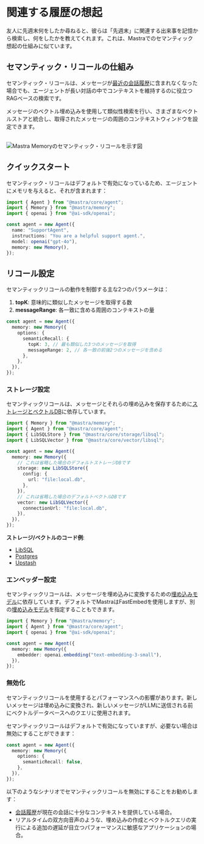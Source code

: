 # 関連する履歴の想起

友人に先週末何をしたか尋ねると、彼らは「先週末」に関連する出来事を記憶から検索し、何をしたかを教えてくれます。これは、Mastraでのセマンティック想起の仕組みに似ています。

## セマンティック・リコールの仕組み

セマンティック・リコールは、メッセージが[最近の会話履歴](./overview.mdx#conversation-history)に含まれなくなった場合でも、エージェントが長い対話の中でコンテキストを維持するのに役立つRAGベースの検索です。

メッセージのベクトル埋め込みを使用して類似性検索を行い、さまざまなベクトルストアと統合し、取得されたメッセージの周囲のコンテキストウィンドウを設定できます。

<br />
<img
  src="/docs/semantic-recall.png"
  alt="Mastra Memoryのセマンティック・リコールを示す図"
  width={800}
/>

## クイックスタート

セマンティック・リコールはデフォルトで有効になっているため、エージェントにメモリを与えると、それが含まれます：

```typescript {9}
import { Agent } from "@mastra/core/agent";
import { Memory } from "@mastra/memory";
import { openai } from "@ai-sdk/openai";

const agent = new Agent({
  name: "SupportAgent",
  instructions: "You are a helpful support agent.",
  model: openai("gpt-4o"),
  memory: new Memory(),
});
```

## リコール設定

セマンティックリコールの動作を制御する主な2つのパラメータは：

1. **topK**: 意味的に類似したメッセージを取得する数
2. **messageRange**: 各一致に含める周囲のコンテキストの量

```typescript {5-6}
const agent = new Agent({
  memory: new Memory({
    options: {
      semanticRecall: {
        topK: 3, // 最も類似した3つのメッセージを取得
        messageRange: 2, // 各一致の前後2つのメッセージを含める
      },
    },
  }),
});
```

### ストレージ設定

セマンティックリコールは、メッセージとそれらの埋め込みを保存するために[ストレージとベクトルDB](/reference/memory/Memory#parameters)に依存しています。

```ts {8-17}
import { Memory } from "@mastra/memory";
import { Agent } from "@mastra/core/agent";
import { LibSQLStore } from "@mastra/core/storage/libsql";
import { LibSQLVector } from "@mastra/core/vector/libsql";

const agent = new Agent({
  memory: new Memory({
    // これは省略した場合のデフォルトストレージDBです
    storage: new LibSQLStore({
      config: {
        url: "file:local.db",
      },
    }),
    // これは省略した場合のデフォルトベクトルDBです
    vector: new LibSQLVector({
      connectionUrl: "file:local.db",
    }),
  }),
});
```

**ストレージ/ベクトルのコード例**:

- [LibSQL](/examples/memory/memory-with-libsql)
- [Postgres](/examples/memory/memory-with-pg)
- [Upstash](/examples/memory/memory-with-upstash)

### エンベッダー設定

セマンティックリコールは、メッセージを埋め込みに変換するための[埋め込みモデル](/reference/memory/Memory#embedder)に依存しています。デフォルトでMastraはFastEmbedを使用しますが、別の[埋め込みモデル](https://sdk.vercel.ai/docs/ai-sdk-core/embeddings)を指定することもできます。

```ts {7}
import { Memory } from "@mastra/memory";
import { Agent } from "@mastra/core/agent";
import { openai } from "@ai-sdk/openai";

const agent = new Agent({
  memory: new Memory({
    embedder: openai.embedding("text-embedding-3-small"),
  }),
});
```

### 無効化

セマンティックリコールを使用するとパフォーマンスへの影響があります。新しいメッセージは埋め込みに変換され、新しいメッセージがLLMに送信される前にベクトルデータベースへのクエリに使用されます。

セマンティックリコールはデフォルトで有効になっていますが、必要ない場合は無効にすることができます：

```typescript {4}
const agent = new Agent({
  memory: new Memory({
    options: {
      semanticRecall: false,
    },
  }),
});
```

以下のようなシナリオでセマンティックリコールを無効にすることをお勧めします：

- [会話履歴](./getting-started.mdx#conversation-history-last-messages)が現在の会話に十分なコンテキストを提供している場合。
- リアルタイムの双方向音声のような、埋め込みの作成とベクトルクエリの実行による追加の遅延が目立つパフォーマンスに敏感なアプリケーションの場合。
